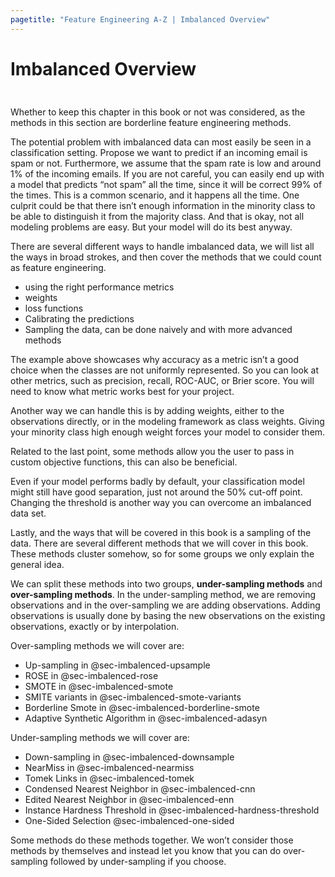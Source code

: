 ```yaml
---
pagetitle: "Feature Engineering A-Z | Imbalanced Overview"
---
```


# Imbalanced Overview {#sec-imbalenced}

::: {style="visibility: hidden; height: 0px;"}
## Imbalanced Overview
:::

Whether to keep this chapter in this book or not was considered, as the methods in this section are borderline feature engineering methods.

The potential problem with imbalanced data can most easily be seen in a classification setting.
Propose we want to predict if an incoming email is spam or not.
Furthermore, we assume that the spam rate is low and around 1% of the incoming emails.
If you are not careful, you can easily end up with a model that predicts "not spam" all the time, since it will be correct 99% of the times.
This is a common scenario, and it happens all the time.
One culprit could be that there isn't enough information in the minority class to be able to distinguish it from the majority class.
And that is okay, not all modeling problems are easy.
But your model will do its best anyway.

There are several different ways to handle imbalanced data, we will list all the ways in broad strokes, and then cover the methods that we could count as feature engineering.

-   using the right performance metrics
-   weights
-   loss functions
-   Calibrating the predictions
-   Sampling the data, can be done naively and with more advanced methods

The example above showcases why accuracy as a metric isn't a good choice when the classes are not uniformly represented.
So you can look at other metrics, such as precision, recall, ROC-AUC, or Brier score.
You will need to know what metric works best for your project.

Another way we can handle this is by adding weights, either to the observations directly, or in the modeling framework as class weights.
Giving your minority class high enough weight forces your model to consider them.

Related to the last point, some methods allow you the user to pass in custom objective functions, this can also be beneficial.

Even if your model performs badly by default, your classification model might still have good separation, just not around the 50% cut-off point.
Changing the threshold is another way you can overcome an imbalanced data set.

Lastly, and the ways that will be covered in this book is a sampling of the data.
There are several different methods that we will cover in this book.
These methods cluster somehow, so for some groups we only explain the general idea.

We can split these methods into two groups, **under-sampling methods** and **over-sampling methods**.
In the under-sampling method, we are removing observations and in the over-sampling we are adding observations.
Adding observations is usually done by basing the new observations on the existing observations, exactly or by interpolation.

Over-sampling methods we will cover are:

-   Up-sampling in @sec-imbalenced-upsample
-   ROSE in @sec-imbalenced-rose
-   SMOTE in @sec-imbalenced-smote
-   SMITE variants in @sec-imbalenced-smote-variants
-   Borderline Smote in @sec-imbalenced-borderline-smote
-   Adaptive Synthetic Algorithm in @sec-imbalenced-adasyn

Under-sampling methods we will cover are:

-   Down-sampling in @sec-imbalenced-downsample
-   NearMiss in @sec-imbalenced-nearmiss
-   Tomek Links in @sec-imbalenced-tomek
-   Condensed Nearest Neighbor in @sec-imbalenced-cnn
-   Edited Nearest Neighbor in @sec-imbalenced-enn
-   Instance Hardness Threshold in @sec-imbalenced-hardness-threshold
-   One-Sided Selection @sec-imbalenced-one-sided

Some methods do these methods together.
We won't consider those methods by themselves and instead let you know that you can do over-sampling followed by under-sampling if you choose.